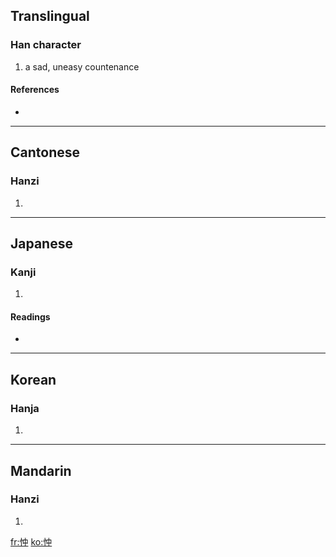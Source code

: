 ==Translingual==

===Han character===
{{Han char|rn=61|rad=心|as=04|sn=7|four=9500<sub>6</sub>|canj=心中 (PL)}}

# a sad, uneasy countenance

====References====
* {{Han ref|kx=0377.140|dkj=10354|dj=0705.010|hdz=42276.100|uh=5FE1|ud=24545|bh=CADD|bd=51933}}

----

==Cantonese==

===Hanzi===
{{yue-hanzi|jyut=|y=chung1}}

# {{defn|Cantonese}}

----

==Japanese==

===Kanji===
{{ja-kanji|grade=|rs=心04}}

# {{defn|Japanese}}

====Readings====
* {{ja-readings|on=[[ちゅう]] (chū), [[しゅう]] (shū), [[しゅ]] (shu)|kun=[[うれえる]] (ureeru)}}

----

==Korean==

===Hanja===
{{ko-hanja|hangeul=충|eumhun=|rv=chung|mr=ch'ung|y=chwung}}

# {{defn|Korean}}

----

==Mandarin==

===Hanzi===
{{cmn-hanzi|pin=[[chōng]] ([[chong1]])|wg=ch'ung<sup>1</sup>}}

# {{defn|Mandarin}}

[[fr:忡]]
[[ko:忡]]